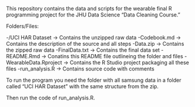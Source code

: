 This repository contains the data and scripts for the wearable final R programming project for the JHU Data Science "Data Cleaning Course."

Folders/Files:

-/UCI HAR Dataset      -> Contains the unzipped raw data
-Codebook.md           -> Contains the description of the source and all steps
-Data.zip              -> Contains the zipped raw data
-FinalData.txt         -> Contains the final data set
-README.Rmd            -> Conatins this README file outlineing the folder and files
-WearableData.Rproject -> Contains the R Studio project packaging all these files
-run_analysis.R        -> Contains source code with comments

To run the program you need the folder with all samsung data in a folder called "UCI HAR Dataset" with the same structure from the zip.

Then run the code of run_analysis.R.
